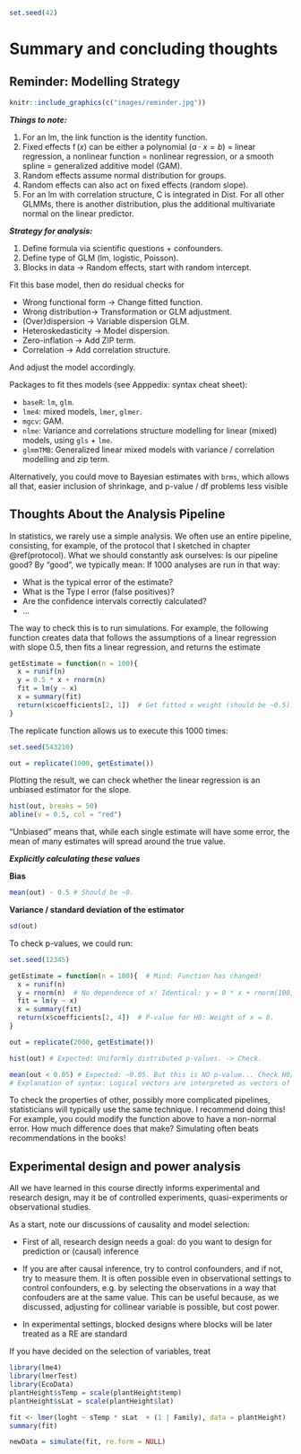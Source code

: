 ```r
set.seed(42)
```

# Summary and concluding thoughts

## Reminder: Modelling Strategy

```r
knitr::include_graphics(c("images/reminder.jpg"))
```

***Things to note:***

1.  For an lm, the link function is the identity function.
2.  Fixed effects $\operatorname{f}(x)$ can be either a polynomial $\left( a \cdot x = b \right)$ = linear regression, a nonlinear function = nonlinear regression, or a smooth spline = generalized additive model (GAM).
3.  Random effects assume normal distribution for groups.
4.  Random effects can also act on fixed effects (random slope).
5.  For an lm with correlation structure, C is integrated in Dist. For all other GLMMs, there is another distribution, plus the additional multivariate normal on the linear predictor.

***Strategy for analysis:***

1.  Define formula via scientific questions + confounders.
2.  Define type of GLM (lm, logistic, Poisson).
3.  Blocks in data -\> Random effects, start with random intercept.

Fit this base model, then do residual checks for

-   Wrong functional form -\> Change fitted function.
-   Wrong distribution-\> Transformation or GLM adjustment.
-   (Over)dispersion -\> Variable dispersion GLM.
-   Heteroskedasticity -\> Model dispersion.
-   Zero-inflation -\> Add ZIP term.
-   Correlation -\> Add correlation structure.

And adjust the model accordingly.

Packages to fit thes models (see Apppedix: syntax cheat sheet):

-   `baseR`: `lm`, `glm`.
-   `lme4`: mixed models, `lmer`, `glmer`.
-   `mgcv`: GAM.
-   `nlme`: Variance and correlations structure modelling for linear (mixed) models, using `gls` + `lme`.
-   `glmmTMB`: Generalized linear mixed models with variance / correlation modelling and zip term.

Alternatively, you could move to Bayesian estimates with `brms`, which allows all that, easier inclusion of shrinkage, and p-value / df problems less visible

## Thoughts About the Analysis Pipeline

In statistics, we rarely use a simple analysis. We often use an entire pipeline, consisting, for example, of the protocol that I sketched in chapter \@ref(protocol). What we should constantly ask ourselves: Is our pipeline good? By "good", we typically mean: If 1000 analyses are run in that way:

-   What is the typical error of the estimate?
-   What is the Type I error (false positives)?
-   Are the confidence intervals correctly calculated?
-   ...

The way to check this is to run simulations. For example, the following function creates data that follows the assumptions of a linear regression with slope 0.5, then fits a linear regression, and returns the estimate

```r
getEstimate = function(n = 100){
  x = runif(n)
  y = 0.5 * x + rnorm(n)
  fit = lm(y ~ x)
  x = summary(fit)
  return(x$coefficients[2, 1])  # Get fitted x weight (should be ~0.5).
}
```

The replicate function allows us to execute this 1000 times:

```r
set.seed(543210)

out = replicate(1000, getEstimate())
```

Plotting the result, we can check whether the linear regression is an unbiased estimator for the slope.

```r
hist(out, breaks = 50)
abline(v = 0.5, col = "red")
```

"Unbiased" means that, while each single estimate will have some error, the mean of many estimates will spread around the true value.

***Explicitly calculating these values***

**Bias**

```r
mean(out) - 0.5 # Should be ~0.
```

**Variance / standard deviation of the estimator**

```r
sd(out)
```

To check p-values, we could run:

```r
set.seed(12345)

getEstimate = function(n = 100){  # Mind: Function has changed!
  x = runif(n)
  y = rnorm(n)  # No dependence of x! Identical: y = 0 * x + rnorm(100).
  fit = lm(y ~ x)
  x = summary(fit)
  return(x$coefficients[2, 4])  # P-value for H0: Weight of x = 0.
}

out = replicate(2000, getEstimate())

hist(out) # Expected: Uniformly distributed p-values. -> Check.

mean(out < 0.05) # Expected: ~0.05. But this is NO p-value... Check H0/H1!
# Explanation of syntax: Logical vectors are interpreted as vectors of 0s and 1s.
```

To check the properties of other, possibly more complicated pipelines, statisticians will typically use the same technique. I recommend doing this! For example, you could modify the function above to have a non-normal error. How much difference does that make? Simulating often beats recommendations in the books!

## Experimental design and power analysis

All we have learned in this course directly informs experimental and research design, may it be of controlled experiments, quasi-experiments or observational studies.

As a start, note our discussions of causality and model selection:

-   First of all, research design needs a goal: do you want to design for prediction or (causal) inference

-   If you are after causal inference, try to control confounders, and if not, try to measure them. It is often possible even in observational settings to control confounders, e.g. by selecting the observations in a way that confouders are at the same value. This can be useful because, as we discussed, adjusting for collinear variable is possible, but cost power.

-   In experimental settings, blocked designs where blocks will be later treated as a RE are standard

If you have decided on the selection of variables, treat

```r
library(lme4)
library(lmerTest)
library(EcoData)
plantHeight$sTemp = scale(plantHeight$temp)
plantHeight$sLat = scale(plantHeight$lat)

fit <- lmer(loght ~ sTemp * sLat  + (1 | Family), data = plantHeight)
summary(fit)

```

```r
newData = simulate(fit, re.form = NULL)
```
